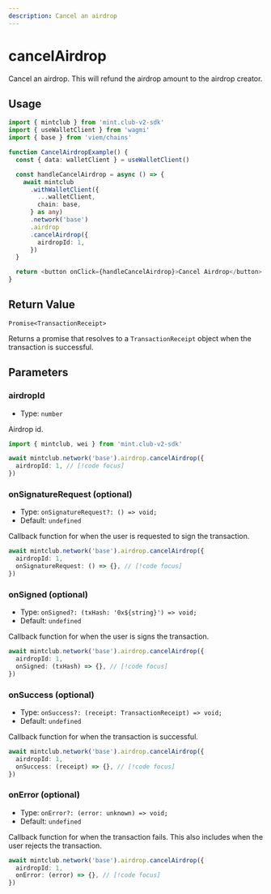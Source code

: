 ```yaml
---
description: Cancel an airdrop
---
```


# cancelAirdrop

Cancel an airdrop. This will refund the airdrop amount to the airdrop creator.

## Usage

```ts twoslash [example.ts]
import { mintclub } from 'mint.club-v2-sdk'
import { useWalletClient } from 'wagmi'
import { base } from 'viem/chains'

function CancelAirdropExample() {
  const { data: walletClient } = useWalletClient()

  const handleCancelAirdrop = async () => {
    await mintclub
      .withWalletClient({
        ...walletClient,
        chain: base,
      } as any)
      .network('base')
      .airdrop
      .cancelAirdrop({
        airdropId: 1,
      })
  }

  return <button onClick={handleCancelAirdrop}>Cancel Airdrop</button>
}
```

## Return Value

`Promise<TransactionReceipt>`

Returns a promise that resolves to a `TransactionReceipt` object when the transaction is successful.

## Parameters

### airdropId

- Type: `number`

Airdrop id.

```ts twoslash [example.ts]
import { mintclub, wei } from 'mint.club-v2-sdk'

await mintclub.network('base').airdrop.cancelAirdrop({
  airdropId: 1, // [!code focus]
})
```

### onSignatureRequest (optional)

- Type: `onSignatureRequest?: () => void;`
- Default: `undefined`

Callback function for when the user is requested to sign the transaction.

```ts
await mintclub.network('base').airdrop.cancelAirdrop({
  airdropId: 1,
  onSignatureRequest: () => {}, // [!code focus]
})
```

### onSigned (optional)

- Type: `onSigned?: (txHash: '0x${string}') => void;`
- Default: `undefined`

Callback function for when the user is signs the transaction.

```ts
await mintclub.network('base').airdrop.cancelAirdrop({
  airdropId: 1,
  onSigned: (txHash) => {}, // [!code focus]
})
```

### onSuccess (optional)

- Type: `onSuccess?: (receipt: TransactionReceipt) => void;`
- Default: `undefined`

Callback function for when the transaction is successful.

```ts
await mintclub.network('base').airdrop.cancelAirdrop({
  airdropId: 1,
  onSuccess: (receipt) => {}, // [!code focus]
})
```

### onError (optional)

- Type: `onError?: (error: unknown) => void;`
- Default: `undefined`

Callback function for when the transaction fails. This also includes when the user rejects the transaction.

```ts
await mintclub.network('base').airdrop.cancelAirdrop({
  airdropId: 1,
  onError: (error) => {}, // [!code focus]
})
```
